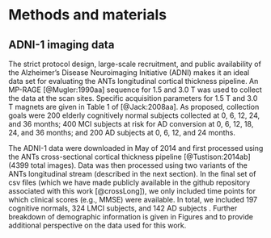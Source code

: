 

# Methods and materials

## ADNI-1 imaging data


The strict protocol design, large-scale recruitment, and public availability of
the Alzheimer’s Disease Neuroimaging Initiative (ADNI) makes it
an ideal data set for evaluating the ANTs longitudinal cortical thickness pipeline.
An MP-RAGE [@Mugler:1990aa] sequence for 1.5 and 3.0 T was used to collect the data
at the scan sites.  Specific acquisition parameters for 1.5 T and 3.0 T magnets
are given in Table 1 of [@Jack:2008aa].  As proposed, collection goals were
200 elderly cognitively normal subjects collected at 0, 6, 12, 24, and 36 months;
400 MCI subjects at risk for AD conversion at 0, 6, 12, 18, 24, and 36 months; and
200 AD subjects at 0, 6, 12, and 24 months.  

\begin{figure}
\centering
\includegraphics[width=\textwidth]{../Figures/demoPlot.png}
\caption{Demographic breakdown of the number of ADNI-1 subjects by diagnosis i.e., normal,
mild cognitive impairment (MCI), late mild cognitive impairment (LMCI),
and Alzheimer's disease (AD).  Within each panel we plot the number of subjects
(by gender) per visit---baseline (``bl'') and $n$ months (``m$n$'').}
\label{fig:demographics}
\end{figure}


The ADNI-1 data were downloaded in May of 2014 and first processed using
the ANTs cross-sectional cortical thickness pipeline [@Tustison:2014ab]
(4399 total images).  Data was then processed using two variants of the ANTs longitudinal
stream (described in the next section).  In the final set of csv files (which we have
made publicly available in the github repository associated with this work [@crossLong]),
we only included
time points for which clinical scores (e.g., MMSE) were available.  In total,
we included 197 cognitive normals, 324 LMCI subjects,
and 142 AD subjects \textcolor{black}{with one or more follow-up image acquisition appointments}.
Further breakdown of demographic information is given
in Figures \ref{fig:demographics} and \ref{fig:mmse} to provide additional perspective
on the data used for this work.

<!--

```r
library(ADNIMERGE)
a1 = adnimerge[  drop(adnimerge$ORIGPROT == "ADNI1"), ]
table( a1$VISCODE[  a1$DX == "NL"] )
table( a1$VISCODE[  a1$DX == "MCI"] )
table( a1$VISCODE )
```

-->

\begin{figure}
\centering
\includegraphics[width=\textwidth]{../Figures/demoPlot2.png}
\caption{Age vs. Mini-mental examination (MMSE) scores for the ADNI-1 subjects by diagnosis
 providing additional demographic characterization for the subjects processed for this study.}
\label{fig:mmse}
\end{figure}
